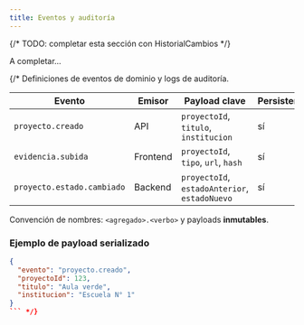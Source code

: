 ```yaml
---
title: Eventos y auditoría
---
```


{/* TODO: completar esta sección con HistorialCambios */}

A completar...

{/* Definiciones de eventos de dominio y logs de auditoría.

| Evento                     | Emisor   | Payload clave                                 | Persistencia |
| -------------------------- | -------- | --------------------------------------------- | ------------ |
| `proyecto.creado`          | API      | `proyectoId`, `titulo`, `institucion`         | sí           |
| `evidencia.subida`         | Frontend | `proyectoId`, `tipo`, `url`, `hash`           | sí           |
| `proyecto.estado.cambiado` | Backend  | `proyectoId`, `estadoAnterior`, `estadoNuevo` | sí           |

Convención de nombres: `<agregado>.<verbo>` y payloads **inmutables**.

### Ejemplo de payload serializado

```json
{
  "evento": "proyecto.creado",
  "proyectoId": 123,
  "titulo": "Aula verde",
  "institucion": "Escuela N° 1"
}
``` */}
